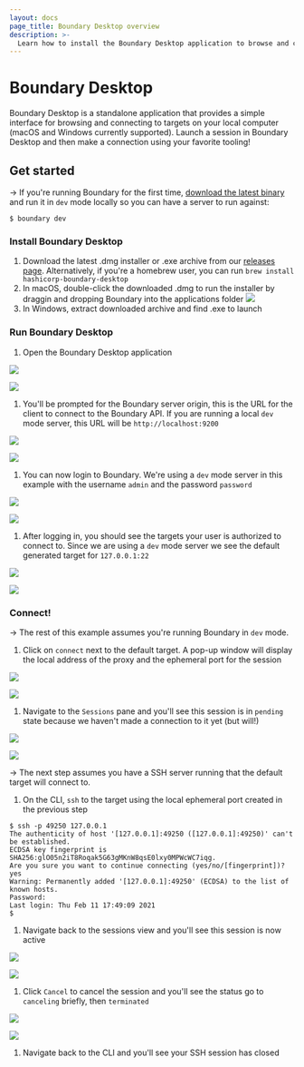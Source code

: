 ```yaml
---
layout: docs
page_title: Boundary Desktop overview
description: >-
  Learn how to install the Boundary Desktop application to browse and connect to targets.
---
```


# Boundary Desktop

Boundary Desktop is a standalone application that provides a simple interface
for browsing and connecting to targets on your local computer (macOS and Windows
currently supported). Launch a session in Boundary Desktop and then make a connection
using your favorite tooling!

## Get started

-> If you're running Boundary for the first time, [download the latest binary](/boundary/downloads)
and run it in `dev` mode locally so you can have a server to run against:

```shell-session
$ boundary dev
```

### Install Boundary Desktop

1. Download the latest .dmg installer or .exe archive from our [releases page](https://releases.hashicorp.com/boundary-desktop). Alternatively, if you're a homebrew user, you can run `brew install hashicorp-boundary-desktop`
1. In macOS, double-click the downloaded .dmg to run the installer by draggin and dropping Boundary into the applications folder
   ![](/img/desktop/macos/boundary-desktop-drag-to-install.png)
1. In Windows, extract downloaded archive and find .exe to launch

### Run Boundary Desktop

1. Open the Boundary Desktop application

<Tabs>
<Tab heading="MacOS">


![](/img/desktop/macos/boundary-desktop-open.png)

</Tab>
<Tab heading="Windows">


![](/img/desktop/windows/boundary-desktop-open.png)

</Tab>
</Tabs>


1. You'll be prompted for the Boundary server origin, this is the URL for the client
   to connect to the Boundary API. If you are running a local `dev` mode server, this
   URL will be `http://localhost:9200`

<Tabs>
<Tab heading="MacOS">


![](/img/desktop/macos/boundary-desktop-origin.png)

</Tab>
<Tab heading="Windows">


![](/img/desktop/windows/boundary-desktop-origin.png)

</Tab>
</Tabs>


1. You can now login to Boundary. We're using a `dev` mode server in this example with the
   username `admin` and the password `password`

<Tabs>
<Tab heading="MacOS">


![](/img/desktop/macos/boundary-desktop-login.png)

</Tab>
<Tab heading="Windows">


![](/img/desktop/windows/boundary-desktop-login.png)

</Tab>
</Tabs>


1. After logging in, you should see the targets your user is authorized to connect to. Since
   we are using a `dev` mode server we see the default generated target for `127.0.0.1:22`

<Tabs>
<Tab heading="MacOS">


![](/img/desktop/macos/boundary-desktop-landing.png)

</Tab>
<Tab heading="Windows">


![](/img/desktop/windows/boundary-desktop-landing.png)

</Tab>
</Tabs>


### Connect!

-> The rest of this example assumes you're running Boundary in `dev` mode.

1. Click on `connect` next to the default target. A pop-up window will display the local
   address of the proxy and the ephemeral port for the session

<Tabs>
<Tab heading="MacOS">


![](/img/desktop/macos/boundary-desktop-connect.png)

</Tab>
<Tab heading="Windows">


![](/img/desktop/windows/boundary-desktop-connect.png)

</Tab>
</Tabs>


1. Navigate to the `Sessions` pane and you'll see this session is in `pending` state because we
   haven't made a connection to it yet (but will!)

<Tabs>
<Tab heading="MacOS">


![](/img/desktop/macos/boundary-desktop-pending.png)

</Tab>
<Tab heading="Windows">


![](/img/desktop/windows/boundary-desktop-pending.png)

</Tab>
</Tabs>


-> The next step assumes you have a SSH server running that the default target will connect to.

1. On the CLI, `ssh` to the target using the local ephemeral port created in the previous step

```shell-session
$ ssh -p 49250 127.0.0.1
The authenticity of host '[127.0.0.1]:49250 ([127.0.0.1]:49250)' can't be established.
ECDSA key fingerprint is SHA256:glO05n2iT8Roqak5G63gMKnW8qsE0lxy0MPWcWC7iqg.
Are you sure you want to continue connecting (yes/no/[fingerprint])? yes
Warning: Permanently added '[127.0.0.1]:49250' (ECDSA) to the list of known hosts.
Password:
Last login: Thu Feb 11 17:49:09 2021
$
```

1. Navigate back to the sessions view and you'll see this session is now active

<Tabs>
<Tab heading="MacOS">


![](/img/desktop/macos/boundary-desktop-active.png)

</Tab>
<Tab heading="Windows">


![](/img/desktop/windows/boundary-desktop-active.png)

</Tab>
</Tabs>


1. Click `Cancel` to cancel the session and you'll see the status go to `canceling` briefly, then `terminated`

<Tabs>
<Tab heading="MacOS">


![](/img/desktop/macos/boundary-desktop-terminated.png)

</Tab>
<Tab heading="Windows">


![](/img/desktop/windows/boundary-desktop-terminated.png)

</Tab>
</Tabs>


1. Navigate back to the CLI and you'll see your SSH session has closed
